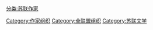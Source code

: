 [[分类:苏联作家|分类:苏联作家]]
[[Category:作家组织|Category:作家组织]]
[[Category:全联盟组织|Category:全联盟组织]]
[[Category:苏联文学|Category:苏联文学]]